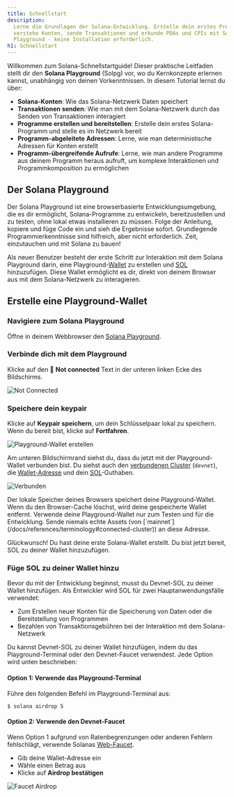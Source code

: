 ```yaml
---
title: Schnellstart
description:
  Lerne die Grundlagen der Solana-Entwicklung. Erstelle dein erstes Programm,
  verstehe Konten, sende Transaktionen und erkunde PDAs und CPIs mit Solana
  Playground - keine Installation erforderlich.
h1: Schnellstart
---
```


Willkommen zum Solana-Schnellstartguide! Dieser praktische Leitfaden stellt dir
den **Solana Playground** (Solpg) vor, wo du Kernkonzepte erlernen kannst,
unabhängig von deinen Vorkenntnissen. In diesem Tutorial lernst du über:

- **Solana-Konten**: Wie das Solana-Netzwerk Daten speichert
- **Transaktionen senden**: Wie man mit dem Solana-Netzwerk durch das Senden von
  Transaktionen interagiert
- **Programme erstellen und bereitstellen**: Erstelle dein erstes
  Solana-Programm und stelle es im Netzwerk bereit
- **Programm-abgeleitete Adressen**: Lerne, wie man deterministische Adressen
  für Konten erstellt
- **Programm-übergreifende Aufrufe**: Lerne, wie man andere Programme aus deinem
  Programm heraus aufruft, um komplexe Interaktionen und Programmkomposition zu
  ermöglichen

## Der Solana Playground

Der Solana Playground ist eine browserbasierte Entwicklungsumgebung, die es dir
ermöglicht, Solana-Programme zu entwickeln, bereitzustellen und zu testen, ohne
lokal etwas installieren zu müssen. Folge der Anleitung, kopiere und füge Code
ein und sieh die Ergebnisse sofort. Grundlegende Programmierkenntnisse sind
hilfreich, aber nicht erforderlich. Zeit, einzutauchen und mit Solana zu bauen!

Als neuer Benutzer besteht der erste Schritt zur Interaktion mit dem Solana
Playground darin, eine Playground-[Wallet](/docs/references/terminology#wallet)
zu erstellen und [SOL](/docs/references/terminology#sol) hinzuzufügen. Diese
Wallet ermöglicht es dir, direkt von deinem Browser aus mit dem Solana-Netzwerk
zu interagieren.

## Erstelle eine Playground-Wallet

<Steps>
<Step>

### Navigiere zum Solana Playground

Öffne in deinem Webbrowser den [Solana Playground](https://beta.solpg.io/).

</Step>
<Step>

### Verbinde dich mit dem Playground

Klicke auf den 🔴 **Not connected** Text in der unteren linken Ecke des
Bildschirms.

![Not Connected](/assets/docs/intro/quickstart/pg-not-connected.png)

</Step>
<Step>

### Speichere dein keypair

Klicke auf **Keypair speichern**, um dein Schlüsselpaar lokal zu speichern. Wenn
du bereit bist, klicke auf **Fortfahren**.

![Playground-Wallet erstellen](/assets/docs/intro/quickstart/pg-create-wallet.png)

Am unteren Bildschirmrand siehst du, dass du jetzt mit der Playground-Wallet
verbunden bist. Du siehst auch den
[verbundenen Cluster](/docs/references/terminology#connected-cluster)
(`devnet`), die [Wallet-Adresse](/docs/references/terminology#wallet-address)
und dein [SOL](/docs/references/terminology#sol)-Guthaben.

![Verbunden](/assets/docs/intro/quickstart/pg-connected.png)

<Callout>
  Der lokale Speicher deines Browsers speichert deine Playground-Wallet. Wenn du
  den Browser-Cache löschst, wird deine gespeicherte Wallet entfernt.
</Callout>

<Callout type="warn">
  Verwende deine Playground-Wallet nur zum Testen und für die Entwicklung. Sende
  niemals echte Assets (von
  [`mainnet`](/docs/references/terminology#connected-cluster)) an diese Adresse.
</Callout>

Glückwunsch! Du hast deine erste Solana-Wallet erstellt. Du bist jetzt bereit,
SOL zu deiner Wallet hinzuzufügen.

</Step>
<Step>

### Füge SOL zu deiner Wallet hinzu

Bevor du mit der Entwicklung beginnst, musst du Devnet-SOL zu deiner Wallet
hinzufügen. Als Entwickler wird SOL für zwei Hauptanwendungsfälle verwendet:

- Zum Erstellen neuer Konten für die Speicherung von Daten oder die
  Bereitstellung von Programmen
- Bezahlen von Transaktionsgebühren bei der Interaktion mit dem Solana-Netzwerk

Du kannst Devnet-SOL zu deiner Wallet hinzufügen, indem du das
Playground-Terminal oder den Devnet-Faucet verwendest. Jede Option wird unten
beschrieben:

#### Option 1: Verwende das Playground-Terminal

Führe den folgenden Befehl im Playground-Terminal aus:

```terminal
$ solana airdrop 5
```

#### Option 2: Verwende den Devnet-Faucet

Wenn Option 1 aufgrund von Ratenbegrenzungen oder anderen Fehlern fehlschlägt,
verwende Solanas [Web-Faucet](https://faucet.solana.com/).

- Gib deine Wallet-Adresse ein
- Wähle einen Betrag aus
- Klicke auf **Airdrop bestätigen**

![Faucet Airdrop](/assets/docs/intro/quickstart/faucet-airdrop.gif)

</Step>
</Steps>
